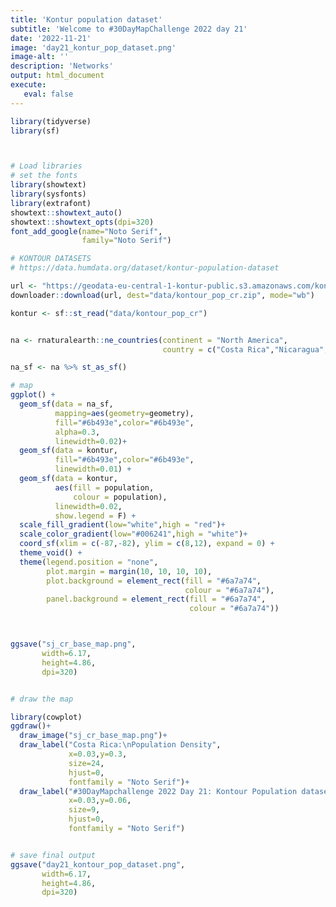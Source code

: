 ```yaml
---
title: 'Kontur population dataset'
subtitle: 'Welcome to #30DayMapChallenge 2022 day 21'
date: '2022-11-21'
image: 'day21_kontur_pop_dataset.png'
image-alt: ''
description: 'Networks'
output: html_document
execute: 
   eval: false
---
```



```r


library(tidyverse)
library(sf)



# Load libraries
# set the fonts
library(showtext)
library(sysfonts)
library(extrafont)
showtext::showtext_auto()
showtext::showtext_opts(dpi=320)
font_add_google(name="Noto Serif",
                family="Noto Serif")

# KONTOUR DATASETS
# https://data.humdata.org/dataset/kontur-population-dataset

url <- "https://geodata-eu-central-1-kontur-public.s3.amazonaws.com/kontur_datasets/kontur_population_CR_20220630.gpkg.gz"
downloader::download(url, dest="data/kontour_pop_cr.zip", mode="wb") 

kontur <- sf::st_read("data/kontour_pop_cr")


na <- rnaturalearth::ne_countries(continent = "North America",
                                  country = c("Costa Rica","Nicaragua","Panama"))

na_sf <- na %>% st_as_sf()

# map
ggplot() +
  geom_sf(data = na_sf,
          mapping=aes(geometry=geometry),
          fill="#6b493e",color="#6b493e",
          alpha=0.3,
          linewidth=0.02)+
  geom_sf(data = kontur,
          fill="#6b493e",color="#6b493e",
          linewidth=0.01) +
  geom_sf(data = kontur, 
          aes(fill = population,
              colour = population),
          linewidth=0.02,
          show.legend = F) +
  scale_fill_gradient(low="white",high = "red")+
  scale_color_gradient(low="#006241",high = "white")+
  coord_sf(xlim = c(-87,-82), ylim = c(8,12), expand = 0) +
  theme_void() +
  theme(legend.position = "none",
        plot.margin = margin(10, 10, 10, 10),
        plot.background = element_rect(fill = "#6a7a74", 
                                       colour = "#6a7a74"),
        panel.background = element_rect(fill = "#6a7a74", 
                                        colour = "#6a7a74")) 



ggsave("sj_cr_base_map.png",
       width=6.17,
       height=4.86,
       dpi=320)


# draw the map

library(cowplot)
ggdraw()+
  draw_image("sj_cr_base_map.png")+
  draw_label("Costa Rica:\nPopulation Density",
             x=0.03,y=0.3,
             size=24,
             hjust=0,
             fontfamily = "Noto Serif")+
  draw_label("#30DayMapchallenge 2022 Day 21: Kontour Population dataset\nDataSource: @KonturInc | Map: Federica Gazzelloni (@fgazzelloni)",
             x=0.03,y=0.06,
             size=9,
             hjust=0, 
             fontfamily = "Noto Serif")


# save final output
ggsave("day21_kontour_pop_dataset.png",
       width=6.17,
       height=4.86,
       dpi=320)


```
